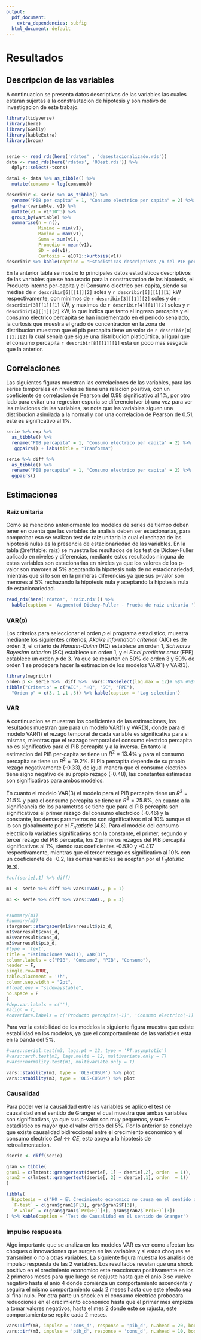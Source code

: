```yaml
---
output:
  pdf_document: 
    extra_dependencies: subfig
  html_document: default
---
```

# Resultados 

<!-- 4 paginas -->
<!-- Estimaciones: tablas, graficos(como se grafica los resultados o son las pruebas de hipotesis o el smooth presenciado?) -->
<!-- Pruebas de hipotesis, nivel de confiabilidad de los resultados  -->


## Descripcion de las variables 

A continuacion se presenta datos descriptivos de las variables las cuales estaran sujertas a la constrastacion de hipotesis y son motivo de investigacion de este trabajo.

```r
library(tidyverse)
library(here)
library(GGally)
library(kableExtra)
library(broom)


serie <- read_rds(here('rdatos' , 'desestacionalizado.rds'))
data <- read_rds(here('rdatos', '03est.rds')) %>% 
  dplyr::select(-tcons)

data1 <- data %>% as_tibble() %>% 
  mutate(comsumo = log(comsumo))

describir <- serie %>% as_tibble() %>% 
  rename("PIB per capita" = 1, "Consumo electrico per capita" = 2) %>% 
  gather(variable, v1) %>%
  mutate(v1 = v1*10^3) %>% 
  group_by(variable) %>% 
  summarise(n = n(), 
            Minimo = min(v1),
            Maximo = max(v1),
            Suma = sum(v1), 
            Promedio = mean(v1), 
            SD = sd(v1), 
            Curtosis = e1071::kurtosis(v1)) 
describir %>% kable(caption = "Estadisticas descriptivas /n del PIB per-capita y el consumo electrico per-capita, series mensuales 2010.1 - 2019.12")

```

En la anterior tabla se mostro lo principales datos estadisticos descriptivos de las variables que se han usado para la constrastacion de las hipotesis, el Producto interno per-capita y el Consumo electrico per-capita, siendo su medias de `r describir[6][[1]][2]` soles y `r describir[6][[1]][1]` kW respectivamente, con minimos de `r describir[3][[1]][2]` soles y de `r describir[3][[1]][1]` kW, y maximos de `r describir[4][[1]][2]` soles y `r describir[4][[1]][2]` kW, lo que indica que tanto el ingreso percapita y el consumo electrico percapita se han incrementado en el periodo senalado, la curtosis que muestra el grado de concentracion en la zona de distribucion muestran que el pib percapita tiene un valor de `r describir[8][[1]][2]` la cual senala que sigue una distribucion platicúrtica, al igual que el consumo percapita  `r describir[8][[1]][1]` esta un poco mas sesgada que la anterior.

## Correlaciones 

Las siguientes figuras muestran las correlaciones de las variables, para las series temporales en niveles se tiene una relacion positiva, con un coeficiente de correlacion de Pearson del 0.98 significativo al 1%, por otro lado para evitar una regresion espuria se diferencio(ver b) una vez para ver las relaciones de las variables, se nota que las variables siguen una distribucion asimilada a la normal y con una correlacion de Pearson de 0.51, este es significativo al 1%. 

```r

serie %>% exp %>%  
  as_tibble() %>% 
  rename("PIB percapita" = 1, 'Consumo electrico per capita' = 2) %>% 
   ggpairs() + labs(title = "Tranforma")

serie %>% diff %>% 
  as_tibble() %>% 
  rename("PIB percapita" = 1, 'Consumo electrico per capita' = 2) %>% 
  ggpairs() 

```



## Estimaciones 

### Raiz unitaria 

Como se menciono anteriormente los modelos de series de tiempo deben tener en cuenta que las variables de analisis deben ser estacionarias, para comprobar eso se realizan test de raiz unitaria la cual el rechazo de las hipotesis nulas es la presencia de estacionariedad de las variables. En la tabla \@ref(table: raiz) se muestra los resultados de los test de Dickey-Fuller aplicado en niveles y diferencias, mediante estos resultados ninguna de estas variables son estacionarias en niveles ya que los valores de los p-valor son mayores al 5% aceptando la hipotesis nula de no estacionariedad, mientras que si lo son en la primeras diferencias ya que sus p-valor son menores al 5% rechazando la hipotesis nula y aceptando la hipotesis nula de estacionariedad. 


```r
read_rds(here('rdatos', 'raiz.rds')) %>% 
  kable(caption = 'Augmented Dickey–Fuller - Prueba de raiz unitaria ')
```

### VAR($p$)

Los criterios para seleccionar el orden $p$ el programa estadistico, muestra mediante los siguientes criterios, *Akaike information criterion* (AIC) es de orden 3, el criterio de *Hanann-Quinn* (HQ) establece un orden 1, *Schwarzz Bayesian criterion* (SC) establece un orden 1, y el *Final predictor error* (FPE) establece un orden $p$ de 3. Ya que se reparten en 50% de orden 3 y 50% de orden 1 se prodecera hacer la estimacion de los modelos VAR(1) y VAR(3).

```r
library(magrittr)
orden_p <- serie %>%  diff %>%  vars::VARselect(lag.max = 12)# %$% #%$% criteria  %>% glimpse()
tibble("Criterio" = c("AIC", "HQ", "SC", "FPE"), 
  "Orden p" = c(3, 1 ,1 ,3)) %>% kable(caption = 'Lag selection')
```



### VAR

A continuacion se muestran los coeficientes de las estimaciones, los resultados muestran que para un modelo VAR(1) y VAR(3), donde para el modelo  VAR(1) el rezago temporal de cada variable es significativa para si mismas, mientras que el reazago temporal del consumo electrico percapita no es significativo para el PIB percapita y a la inversa. En tanto la estimacion del PIB per-capita se tiene un $R^2 = 13.4$% y para el consumo percapita se tiene un $R^2 = 19.2\%$. El PIb percapita depende de su propio rezago negativamente (-0.33), de igual manera que el consumo electrico tiene signo negativo de su propio rezago (-0.48), las constantes estimadas son significativas para ambos modelos. 

En cuanto el modelo VAR(3) el modelo para el PIB percapita tiene un $R^2 = 21.5\%$ y para el consumo percapita se tiene un $R^2 = 25.8\%$, en cuanto a la significancia de los parametros se tiene que para el PIB percapita son significativos el primer rezago del consumo electrcico (-0.46) y la constante, los demas parametros no son significativos ni al 10% aunque si lo son globalmente por el $F_Statistic$ (4.8). Para el modelo del consumo electrico la variables significativas son la constante, el primer, segundo y tercer rezago del PIB percapita, los 2 primeros rezagos del PIB percapita significativos al 1%, siendo sus coeficientes -0.530 y -0.417 respectivamente, mientras que el tercer rezago es significativo al 10% con un coeficienete de -0.2, las demas variables se aceptan por el $F_Statistic$ (6.3).


```r

#acf(serie[,1] %>% diff)

m1 <- serie %>% diff %>% vars::VAR(., p = 1) 

m3 <- serie %>% diff %>% vars::VAR(., p = 3) 


#summary(m1)
#summary(m3)
stargazer::stargazer(m1$varresult$pib_d,
m1$varresult$cons_d, 
m3$varresult$cons_d, 
m3$varresult$pib_d,
#type = 'text', 
title = "Estimaciones VAR(1), VAR(3)",
column.labels = c("PIB", "Consumo", "PIB", "Consumo"), 
header = F, 
single.row=TRUE,
table.placement = '!h',
column.sep.width = "2pt",
#float.env = "sidewaystable",
no.space = F
)
#dep.var.labels = c(''), 
#align = T, 
#covariate.labels = c('Producto percapita(-1)', 'Consumo electrico(-1)', 'Producto percapita(-2)', #'Consumo electrico(-2)', 'Producto #percapita(-3)', 'Consumo electrico(-3)', 'Constante'), 

```


Para ver la estabilidad de los modelos la siguiente figura muestra que existe estabilidad en los modelos, ya que el comportamiento de las variables esta en la banda del 5%.

```r

#vars::serial.test(m3, lags.pt = 12, type = 'PT.asymptotic')
#vars::arch.test(m1, lags.multi = 12, multivariate.only = T)
#vars::normality.test(m1, multivariate.only = T)

vars::stability(m1, type = 'OLS-CUSUM') %>% plot
vars::stability(m3, type = 'OLS-CUSUM') %>% plot
```


### Causalidad

Para poder ver la causalidad entre las variables se aplico el test de causalidad en el sentido de Granger el cual muestra que ambas variables son significativas, ya que sus p-valor son muy pequenos, y sus F-estadistico es mayor que el valor critico del 5%. Por lo anterior se concluye que existe causalidad bidireccional entre el crecimiento economico y el consumo electrico $Cel \leftrightarrow CE$, esto apoya a la hipotesis de retroalimentacion.

```r
dserie <- diff(serie)

gran <- tibble(
gran1 = c(lmtest::grangertest(dserie[, 1] ~ dserie[,2], orden  = 1)),
gran2 = c(lmtest::grangertest(dserie[, 2] ~ dserie[,1], orden  = 1))
)

tibble(
  Hipotesis = c("H0 = El Crecimiento economico no causa en el sentido de Granger al consumo electrico","H0 = El Consumo electrico no causa en el sentido de Granger al Crecimiento economico"),
  `F-test` = c(gran$gran1$F[3], gran$gran2$F[3]),
  `P-valor` = c(gran$gran1$`Pr(>F)`[3], gran$gran2$`Pr(>F)`[3])
) %>% kable(caption = 'Test de Causalidad en el sentido de Granger')

```

### Impulso respuesta


Algo importante que se analiza en los modelos VAR es ver como afectan los choques o innovaciones que surgen en las variables y si estos choques se transmiten o no a otras variables. La siguiente figura muestra los analisis de impulso respuesta de las 2 variables. Los resultados revelan que una
shock positivo en el crecimiento economico este reaccionara positivamente en los 2 primeros meses para que luego se reajuste hasta que el anio 3 se vuelve negativo hasta el anio 4 donde comienza un comportamiento ascendente y seguira el mismo comportamiento cada 2 meses hasta que este efecto sea al final nulo. Por otra parte un shock en el consumo electrico probocara reducciones en el crecimiento economico hasta que el primer mes empieza a tomar valores negativos, hasta el mes 2 donde este se rajusta, este comportamiento se repite cada 2 meses.

```r
vars::irf(m3, impulse = 'cons_d', response = 'pib_d', n.ahead = 20, boot =T) %>% plot
vars::irf(m3, impulse = 'pib_d', response = 'cons_d', n.ahead = 10, boot =T) %>% plot

```

\newpage
